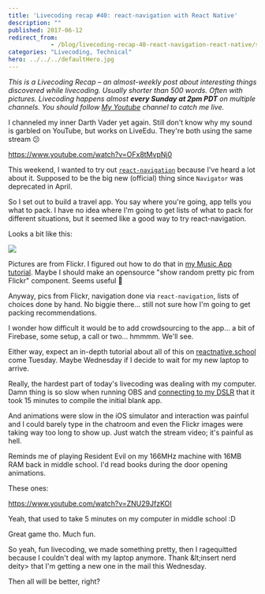 ```yaml
---
title: 'Livecoding recap #40: react-navigation with React Native'
description: ""
published: 2017-06-12
redirect_from: 
            - /blog/livecoding-recap-40-react-navigation-react-native/swizec/7640
categories: "Livecoding, Technical"
hero: ../../../defaultHero.jpg
---
```

_This is a Livecoding Recap – an almost-weekly post about interesting things discovered while livecoding. Usually shorter than 500 words. Often with pictures. Livecoding happens almost **every Sunday at 2pm PDT** on multiple channels. You should follow [My Youtube](https://www.youtube.com/channel/UCoyHgaeLLI7Knp7LDHOwZMw) channel to catch me live._



I channeled my inner Darth Vader yet again. Still don&#x27;t know why my sound is garbled on YouTube, but works on LiveEdu. They&#x27;re both using the same stream 😕



https://www.youtube.com/watch?v=OFx8tMvpNj0



This weekend, I wanted to try out [`react-navigation`](https://reactnavigation.org/) because I&#x27;ve heard a lot about it. Supposed to be the big new (official) thing since `Navigator` was deprecated in April.



So I set out to build a travel app. You say where you&#x27;re going, app tells you what to pack. I have no idea where I&#x27;m going to get lists of what to pack for different situations, but it seemed like a good way to try react-navigation.



Looks a bit like this:



![](./img/blog-wp-content-uploads-2017-06-travel-app.gif)



Pictures are from Flickr. I figured out how to do that in [my Music App tutorial](https://school.shoutem.com/lectures/build-react-native-music-app-tutorial-part1/). Maybe I should make an opensource &quot;show random pretty pic from Flickr&quot; component. Seems useful 🤔



Anyway, pics from Flickr, navigation done via `react-navigation`, lists of choices done by hand. No biggie there… still not sure how I&#x27;m going to get packing recommendations.



I wonder how difficult it would be to add crowdsourcing to the app… a bit of Firebase, some setup, a call or two… hmmmm. We&#x27;ll see.



Either way, expect an in-depth tutorial about all of this on [reactnative.school](reactnative.school) come Tuesday. Maybe Wednesday if I decide to wait for my new laptop to arrive.



Really, the hardest part of today&#x27;s livecoding was dealing with my computer. Damn thing is so slow when running OBS and [connecting to my DSLR](https://swizec.com/blog/connected-canon-dslr-webcam/swizec/7477) that it took 15 minutes to compile the initial blank app.



And animations were slow in the iOS simulator and interaction was painful and I could barely type in the chatroom and even the Flickr images were taking way too long to show up. Just watch the stream video; it&#x27;s painful as hell.



Reminds me of playing Resident Evil on my 166MHz machine with 16MB RAM back in middle school. I&#x27;d read books during the door opening animations.



These ones:



https://www.youtube.com/watch?v=ZNU29JfzKOI



Yeah, that used to take 5 minutes on my computer in middle school :D



Great game tho. Much fun.



So yeah, fun livecoding, we made something pretty, then I ragequitted because I couldn&#x27;t deal with my laptop anymore. Thank &amp;lt;insert nerd deity&gt; that I&#x27;m getting a new one in the mail this Wednesday.



Then all will be better, right?